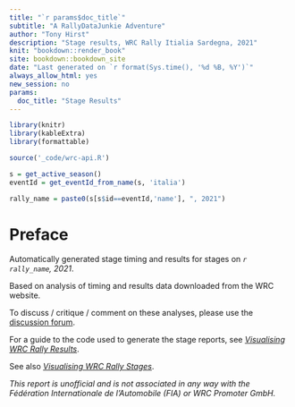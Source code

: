 ```yaml
---
title: "`r params$doc_title`"
subtitle: "A RallyDataJunkie Adventure"
author: "Tony Hirst"
description: "Stage results, WRC Rally Itialia Sardegna, 2021"
knit: "bookdown::render_book"
site: bookdown::bookdown_site
date: "Last generated on `r format(Sys.time(), '%d %B, %Y')`"
always_allow_html: yes
new_session: no
params:
  doc_title: "Stage Results"
---
```


```r
library(knitr)
library(kableExtra)
library(formattable)

source('_code/wrc-api.R')
```

```r
s = get_active_season()
eventId = get_eventId_from_name(s, 'italia')

rally_name = paste0(s[s$id==eventId,'name'], ", 2021")
```

# Preface {-}

Automatically generated stage timing and results for stages on *`r rally_name`, 2021*.

Based on analysis of timing and results data downloaded from the WRC website.

To discuss / critique / comment on these analyses, please use the [discussion forum](http://discussions.rallydatajunkie.com/).

For a guide to the code used to generate the stage reports, see [*Visualising WRC Rally Results*](https://rallydatajunkie.com/visualising-wrc-rally-results).

See also [*Visualising WRC Rally Stages*](https://rallydatajunkie.com/visualising-rally-stages/).

*This report is unofficial and is not associated in any way with the Fédération Internationale de l’Automobile (FIA) or WRC Promoter GmbH.*